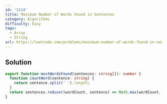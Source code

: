 ```yaml
---
id: '2114'
title: Maximum Number of Words Found in Sentences
category: Algorithms
difficulty: Easy
tags:
  - Array
  - String
url: https://leetcode.com/problems/maximum-number-of-words-found-in-sentences
---
```


## Solution

```typescript filename="solution.ts" copy
export function mostWordsFound(sentences: string[]): number {
  function countWord(sentence: string) {
    return sentence.split(' ').length;
  }
  return sentences.reduce((wordCount, sentence) => Math.max(wordCount, countWord(sentence)), 0);
}
```
